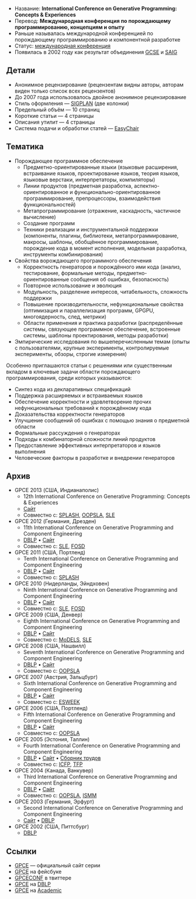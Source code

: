 * Название: '''International Conference on Generative Programming: Concepts & Experiences'''
* Перевод: '''Международная конференция по порождающему программированию, концепциям и опыту'''
* Раньше называлась международной конференцией по порождающему программированию и компонентной разработке
* Статус: [[International-Conference|международная конференция]]
* Появилась в 2002 году как результат объединения [[GCSE]] и [[SAIG]]

== Детали ==
* Анонимное рецензирование (рецензентам видны авторы, авторам виден только список всех рецензентов)
* До 2007 года использовалось двойное анонимное рецензирование
* Стиль оформления — [[SIGPLAN]] (две колонки)
* Предельный объём — 10 страниц
* Короткие статьи — 4 страницы
* Описания утилит — 4 страницы
* Система подачи и обработки статей — [[EasyChair]]

== Тематика ==
* Порождающее программное обеспечение
** Предметно-ориентированные языки (языковые расширения, встраивание языков, проектирование языков, теория языков, языковые верстаки, интерпретаторы, компиляторы) 
** Линии продуктов (предметная разработка, аспектно-ориентированное и функционально-ориентированное программирование, препроцессоры, взаимодействия функциональностей)
** Метапрограммирование (отражение, каскадность, частичное вычисление)
** Создание программ
** Техники реализации и инструментальной поддержки (компоненты, плагины, библиотеки, метапрограммирование, макросы, шаблоны, обобщённое программирование, порождение кода в момент исполнения, модельная разработка, инструменты комбинирования)
* Свойства ворождающего программного обеспечения
** Корректность генераторов и порождённого ими кода (анализ, тестирование, формальные методы, предметно-ориентированные сообщения об ошибках, безопасность)
** Повторное использование и эволюция
** Модульность, разделение интересов, читабельность, сложность поддержки
** Повышение производительности, нефункциональные свойства (оптимизация и параллелизация программ, GPGPU, многоядерность, след, метрики)
** Области применения и практика разработки (распределённые системы, связующее программное обеспечение, встроенные системы, шаблоны проектирования, методы разработки)
* Эмпирические исследования по вышеперечисленным темам (опыты с пользователями, крупные эксперименты, контролируемые эксперименты, обзоры, строгие измерения)

Особенно приглашаются статьи с решениями или существенным вкладом в ключевые задачи области порождающего программирования, среди которых указываются:
* Синтез кода из декларативных спецификаций
* Поддержка расширяемых и встраиваемых языков
* Обеспечение корректности и удовлетворение прочих нефункциональных требований к порождённому кода
* Доказательства корректности генераторов
* Улучшение сообщений об ошибках с помощью знания о предметной области
* Формальные рассуждения о генераторах
* Подходы к комбинаторной сложности линий продуктов
* Предоставление эффективных интерпретаторов и языков выполнения
* Человеческие факторы в разработке и внедрении генераторов

== Архив ==
* GPCE 2013 (США, Индианаполис)
** 12th International Conference on Generative Programming: Concepts & Experiences 
** [http://program-transformation.org/GPCE13 Сайт]
** Совместно с: [[SPLASH]], [[OOPSLA]], [[SLE]]
* GPCE 2012 (Германия, Дрезден)
** 11th International Conference on Generative Programming and Component Engineering
** [http://dblp.uni-trier.de/db/conf/gpce/gpce2012.html DBLP] • [http://www.program-transformation.org/GPCE12/ Сайт]
** Совместно с: [[SLE]], [[FOSD]]
* GPCE 2011 (США, Портленд)
** Tenth International Conference on Generative Programming and Component Engineering
** [http://dblp.uni-trier.de/db/conf/gpce/gpce2011.html DBLP] • [http://www.program-transformation.org/GPCE11/ Сайт]
** Совместно с: [[SPLASH]]
* GPCE 2010 (Нидерланды, Эйндховен)
** Ninth International Conference on Generative Programming and Component Engineering
** [http://dblp.uni-trier.de/db/conf/gpce/gpce2010.html DBLP] • [http://www.program-transformation.org/GPCE10/ Сайт]
** Совместно с: [[SLE]], [[FOSD]]
* GPCE 2009 (США, Денвер)
** Eighth International Conference on Generative Programming and Component Engineering
** [http://dblp.uni-trier.de/db/conf/gpce/gpce2009.html DBLP] • [http://www.program-transformation.org/GPCE09/ Сайт]
** Совместно с: [[MoDELS]], [[SLE]]
* GPCE 2008 (США, Нашвилл)
** Seventh International Conference on Generative Programming and Component Engineering
** [http://dblp.uni-trier.de/db/conf/gpce/gpce2008.html DBLP] • [http://www.program-transformation.org/GPCE08/ Сайт]
** Совместно с: [[OOPSLA]]
* GPCE 2007 (Австрия, Зальцбург)
** Sixth International Conference on Generative Programming and Component Engineering
** [http://dblp.uni-trier.de/db/conf/gpce/gpce2007.html DBLP] • [http://www.program-transformation.org/GPCE07/ Сайт]
** Совместно с: [[ESWEEK]]
* GPCE 2006 (США, Портленд)
** Fifth International Conference on Generative Programming and Component Engineering
** [http://dblp.uni-trier.de/db/conf/gpce/gpce2006.html DBLP] • [http://www.program-transformation.org/GPCE06/ Сайт]
** Совместно с: [[OOPSLA]]
* GPCE 2005 (Эстония, Таллин)
** Fourth International Conference on Generative Programming and Component Engineering
** [http://dblp.uni-trier.de/db/conf/gpce/gpce2005.html DBLP] • [http://www.program-transformation.org/Gpce05/ Сайт] • [http://www.springer.com/computer/swe/book/978-3-540-29138-1 Сборник трудов]
** Совместно с: [[ICFP]], [[TFP]]
* GPCE 2004 (Канада, Ванкувер)
** Third International Conference on Generative Programming and Component Engineering
** [http://dblp.uni-trier.de/db/conf/gpce/gpce2004.html DBLP] • [http://www.program-transformation.org/Gpce04/ Сайт]
** Совместно с: [[OOPSLA]], [[ISMM]]
* GPCE 2003 (Германия, Эрфурт)
** Second International Conference on Generative Programming and Component Engineering
** [http://www.cc.gatech.edu/GPCE03/ Сайт] • [http://dblp.uni-trier.de/db/conf/gpce/gpce2003.html DBLP]
* GPCE 2002 (США, Питтсбург)
** [http://dblp.uni-trier.de/db/conf/gpce/gpce2002.html DBLP]

== Ссылки ==
* [http://www.sigplan.org/Conferences/GPCE/Main GPCE] — официальный сайт серии
* [http://www.facebook.com/GPCEConference GPCE] на фейсбуке
* [http://twitter.com/GPCECONF GPCECONF] в твиттере
* [http://dblp.uni-trier.de/db/conf/gpce/ GPCE] на [[DBLP]]
* [http://academic.research.microsoft.com/Conference/1030/ GPCE] на [[Academic]]
